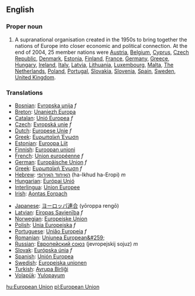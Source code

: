 {{wikipedia}}
==English==
===Proper noun===
#A supranational organisation created in the 1950s to bring together the nations of Europe into closer economic and political connection. At the end of 2004, 25 member nations were [[Austria]], [[Belgium]], [[Cyprus]], [[Czech Republic]], [[Denmark]], [[Estonia]], [[Finland]], [[France]], [[Germany]], [[Greece]], [[Hungary]], [[Ireland]], [[Italy]], [[Latvia]], [[Lithuania]], [[Luxembourg]], [[Malta]], [[The Netherlands]], [[Poland]], [[Portugal]], [[Slovakia]], [[Slovenia]], [[Spain]], [[Sweden]], [[United Kingdom]].

=== Translations ===
{{top}}
*[[Bosnian]]: [[Evropska unija]] ''f''
*[[Breton]]: [[Unaniezh Europa]]
*[[Catalan]]: [[Unió Europea]] ''f''
*[[Czech]]: [[Εvropská unie]] ''f''
*[[Dutch]]: [[Europese Unie]] ''f''
*[[Greek]]: [[Ευρωπαϊκή Ένωση]]
*[[Estonian]]: [[Euroopa Liit]]
*[[Finnish]]: [[Euroopan unioni]]
*[[French]]: [[Union européenne]] ''f''
*[[German]]: [[Europäische Union]] ''f''
*[[Greek]]: [[Ευρωπαϊκή Ένωση]] ''f''
*[[Hebrew]]: [[האיחוד האירופי]] (ha-Ikhud ha-Eropi) ''m''
*[[Hungarian]]: [[Európai Unió]]
*[[Interlingua]]: [[Union Europee]]
*[[Irish]]: [[Aontas Eorpach]]
{{mid}}
*[[Japanese]]: [[ヨーロッパ連合]] (yōroppa rengō)
*[[Latvian]]: [[Eiropas Savienība]] ''f''
*[[Norwegian]]: [[Europeiske Union]]
*[[Polish]]: [[Unia Europejska]] ''f''
*[[Portuguese]]: [[União Europeia]] ''f''
*[[Romanian]]: [[Uniunea European&#259;]]
*[[Russian]]: [[Европейский союз]] (jevropejskij sojuz) ''m''
*[[Slovak]]: [[Európska únia]] ''f''
*[[Spanish]]: [[Unión Europea]]
*[[Swedish]]: [[Europeiska unionen]]
*[[Turkish]]: [[Avrupa Birliği]]
*[[Volapük]]: [[Yulopayum]]
{{bottom}}

[[hu:European Union]]
[[pl:European Union]]